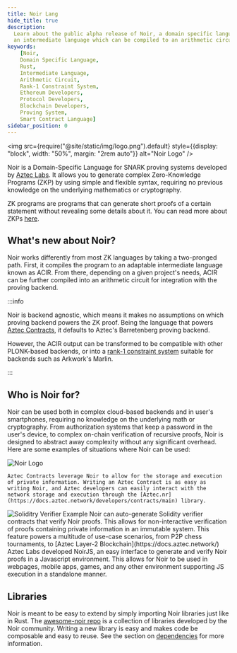 ```yaml
---
title: Noir Lang
hide_title: true
description:
  Learn about the public alpha release of Noir, a domain specific language heavily influenced by Rust that compiles to
  an intermediate language which can be compiled to an arithmetic circuit or a rank-1 constraint system.
keywords:
    [Noir,
    Domain Specific Language,
    Rust,
    Intermediate Language,
    Arithmetic Circuit,
    Rank-1 Constraint System,
    Ethereum Developers,
    Protocol Developers,
    Blockchain Developers,
    Proving System,
    Smart Contract Language]
sidebar_position: 0
---
```



<img src={require("@site/static/img/logo.png").default} style={{display: "block", width: "50%", margin: "2rem auto"}} alt="Noir Logo"  />

Noir is a Domain-Specific Language for SNARK proving systems developed by [Aztec Labs](https://aztec.network/). It allows you to generate complex Zero-Knowledge Programs (ZKP) by using simple and flexible syntax, requiring no previous knowledge on the underlying mathematics or cryptography.

ZK programs are programs that can generate short proofs of a certain statement without revealing some details about it. You can read more about ZKPs [here](https://dev.to/spalladino/a-beginners-intro-to-coding-zero-knowledge-proofs-c56).

## What's new about Noir?

Noir works differently from most ZK languages by taking a two-pronged path. First, it compiles the program to an adaptable intermediate language known as ACIR. From there, depending on a given project's needs, ACIR can be further compiled into an arithmetic circuit for integration with the proving backend.

:::info

Noir is backend agnostic, which means it makes no assumptions on which proving backend powers the ZK proof. Being the language that powers [Aztec Contracts](https://docs.aztec.network/developers/contracts/main), it defaults to Aztec's Barretenberg proving backend.

However, the ACIR output can be transformed to be compatible with other PLONK-based backends, or into a [rank-1 constraint system](https://www.rareskills.io/post/rank-1-constraint-system) suitable for backends such as Arkwork's Marlin.

:::

## Who is Noir for?

Noir can be used both in complex cloud-based backends and in user's smartphones, requiring no knowledge on the underlying math or cryptography. From authorization systems that keep a password in the user's device, to complex on-chain verification of recursive proofs, Noir is designed to abstract away complexity without any significant overhead. Here are some examples of situations where Noir can be used:

<Tabs>
  <TabItem value="Aztec Contracts" label="Aztec Contracts" default>
    <img src={require("@site/static/img/aztec_logo.png").default} style={{display: "block", width: "50%", margin: "2rem auto"}} alt="Noir Logo"  />
    
    Aztec Contracts leverage Noir to allow for the storage and execution of private information. Writing an Aztec Contract is as easy as writing Noir, and Aztec developers can easily interact with the network storage and execution through the [Aztec.nr](https://docs.aztec.network/developers/contracts/main) library.
  </TabItem>
  <TabItem value="Solidity Verifiers" label="Solidity Verifiers">
    <img src={require("@site/static/img/solidity_verifier_ex.png").default} style={{display: "block", margin: "2rem auto"}} alt="Soliditry Verifier Example"  />
    Noir can auto-generate Solidity verifier contracts that verify Noir proofs. This allows for non-interactive verification of proofs containing private information in an immutable system. This feature powers a multitude of use-case scenarios, from P2P chess tournaments, to [Aztec Layer-2 Blockchain](https://docs.aztec.network/)
  </TabItem>
  <TabItem value="Full-Stack Development" label="Full-Stack Development">
    Aztec Labs developed NoirJS, an easy interface to generate and verify Noir proofs in a Javascript environment. This allows for Noir to be used in webpages, mobile apps, games, and any other environment supporting JS execution in a standalone manner.
  </TabItem>
</Tabs>


## Libraries

Noir is meant to be easy to extend by simply importing Noir libraries just like in Rust. 
The [awesome-noir repo](https://github.com/noir-lang/awesome-noir#libraries) is a collection of libraries developed by the Noir community.
Writing a new library is easy and makes code be composable and easy to reuse. See the section on [dependencies](noir/modules_packages_crates/dependencies.md) for more information.
